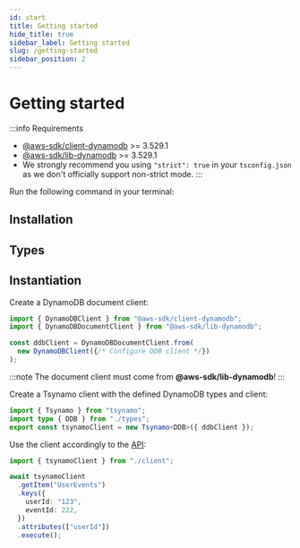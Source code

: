 ```yaml
---
id: start
title: Getting started
hide_title: true
sidebar_label: Getting started
slug: /getting-started
sidebar_position: 2
---
```


# Getting started


:::info Requirements
- [@aws-sdk/client-dynamodb](https://www.npmjs.com/package/@aws-sdk/client-dynamodb) >= 3.529.1
- [@aws-sdk/lib-dynamodb](https://www.npmjs.com/package/@aws-sdk/lib-dynamodb) >= 3.529.1
- We strongly recommend you using `"strict": true` in your `tsconfig.json` as we don't officially support non-strict mode.
:::

Run the following command in your terminal:

## Installation

<Installation />

## Types

<Types />

## Instantiation

Create a DynamoDB document client:

```typescript title="client.ts"
import { DynamoDBClient } from "@aws-sdk/client-dynamodb";
import { DynamoDBDocumentClient } from "@aws-sdk/lib-dynamodb";

const ddbClient = DynamoDBDocumentClient.from(
  new DynamoDBClient({/* Configure DDB client */})
);
```
:::note
The document client must come from **@aws-sdk/lib-dynamodb**!
:::

Create a Tsynamo client with the defined DynamoDB types and client:
```typescript title="client.ts"
import { Tsynamo } from "tsynamo";
import type { DDB } from "./types";
export const tsynamoClient = new Tsynamo<DDB>({ ddbClient });
```

Use the client accordingly to the [API](/category/api):

```typescript title="events.ts"
import { tsynamoClient } from "./client";

await tsynamoClient
  .getItem("UserEvents")
  .keys({
    userId: "123",
    eventId: 222,
  })
  .attributes(["userId"])
  .execute();
```






